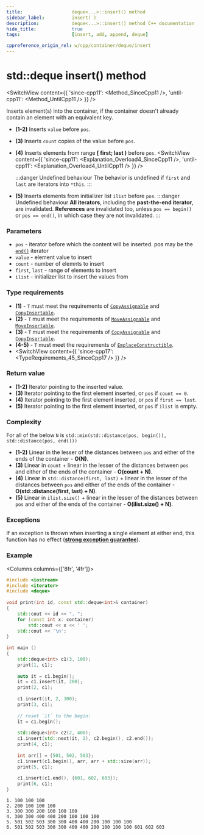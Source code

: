 ```yaml
---
title:					deque<...>::insert() method
sidebar_label:			insert( )
description:			deque<...>::insert() method C++ documentation
hide_title:				true
tags:					[insert, add, append, deque]

cppreference_origin_rel: w/cpp/container/deque/insert
---
```



<!----------------- Codes ---------------------->

<!-- insert() -->



# std::deque insert() method

<SwitchView content={{
	'since-cpp11': <Method_SinceCpp11 />,
	'until-cpp11': <Method_UntilCpp11 />
}} />

Inserts element(s) into the container, if the container doesn't already contain an element with an equivalent key.

 - **(1-2)** Inserts `value` before `pos`.  
 - **(3)** Inserts `count` copies of the value before `pos`.  
 - **(4)** Inserts elements from range **[ first; last )** before `pos`.
	<SwitchView content={{
		'since-cpp11': <Explanation_Overload4_SinceCpp11 />,
		'until-cpp11': <Explanation_Overload4_UntilCpp11 />
	}} />

	:::danger Undefined behaviour
	The behavior is undefined if `first` and `last` are iterators into `*this`.
	:::

 - **(5)** Inserts elements from initializer list `ilist` before `pos`.
	:::danger Undefined behaviour
	**All iterators**, including the **past-the-end iterator**, are invalidated. **References** are invalidated too, unless `pos == begin()` or `pos == end()`, in which case they are not invalidated.
	:::

### Parameters

 - `pos` - iterator before which the content will be inserted. pos may be the [`end()`](/docs/std/containers/queues/deque/end) iterator
 - `value` - element value to insert
 - `count` - number of elemnts to insert
 - `first`, `last` - range of elements to insert
 - `ilist` - initializer list to insert the values from

### Type requirements

 - **(1)** - `T` must meet the requirements of [`CopyAssignable`](/docs/named_req/CopyAssignable) and [`CopyInsertable`](/docs/named_req/CopyInsertable).
 - **(2)** - `T` must meet the requirements of [`MoveAssignable`](/docs/named_req/MoveAssignable) and [`MoveInsertable`](/docs/named_req/MoveInsertable).
 - **(3)** - `T` must meet the requirements of [`CopyAssignable`](/docs/named_req/CopyAssignable) and [`CopyInsertable`](/docs/named_req/CopyInsertable).
 - **(4-5)** - `T` must meet the requirements of [`EmplaceConstructible`](/docs/named_req/EmplaceConstructible).
 - <SwitchView content={{
	'since-cpp17': <TypeRequirements_45_SinceCpp17 />
 }} />

### Return value

 - **(1-2)** Iterator pointing to the inserted value.
 - **(3)** Iterator pointing to the first element inserted, or `pos` if `count == 0`.
 - **(4)** Iterator pointing to the first element inserted, or `pos` if `first == last`.
 - **(5)** Iterator pointing to the first element inserted, or `pos` if `ilist` is empty.

### Complexity

For all of the below `N` is `std::min(std::distance(pos, begin()), std::distance(pos, end()))`

 - **(1-2)** Linear in the lesser of the distances between `pos` and either of the ends of the container - **O(N)**.
 - **(3)** Linear in `count` + linear in the lesser of the distances between `pos` and either of the ends of the container - **O(count + N)**.
 - **(4)** Linear in `std::distance(first, last)` + linear in the lesser of the distances between `pos` and either of the ends of the container - **O(std::distance(first, last) + N)**.
 - **(5)** Linear in `ilist.size()` + linear in the lesser of the distances between `pos` and either of the ends of the container - **O(ilist.size() + N)**.

### Exceptions

If an exception is thrown when inserting a single element at either end, this function has no effect ([**strong exception guarantee**](#)).

### Example

<Columns columns={['8fr', '4fr']}>
<div>

```cpp title='Main.cpp' showLineNumbers
#include <iostream>
#include <iterator>
#include <deque>
 
void print(int id, const std::deque<int>& container)
{
    std::cout << id << ". ";
    for (const int x: container)
        std::cout << x << ' ';
    std::cout << '\n';
}
 
int main ()
{
    std::deque<int> c1(3, 100);
    print(1, c1);
 
    auto it = c1.begin();
    it = c1.insert(it, 200);
    print(2, c1);
 
    c1.insert(it, 2, 300);
    print(3, c1);
 
    // reset `it` to the begin:
    it = c1.begin();
 
    std::deque<int> c2(2, 400);
    c1.insert(std::next(it, 2), c2.begin(), c2.end());
    print(4, c1);
 
    int arr[] = {501, 502, 503};
    c1.insert(c1.begin(), arr, arr + std::size(arr));
    print(5, c1);
 
    c1.insert(c1.end(), {601, 602, 603});
    print(6, c1);
}
```

</div>
<div>

```plaintext title="Possible output"
1. 100 100 100
2. 200 100 100 100
3. 300 300 200 100 100 100
4. 300 300 400 400 200 100 100 100
5. 501 502 503 300 300 400 400 200 100 100 100
6. 501 502 503 300 300 400 400 200 100 100 100 601 602 603
```

</div>
</Columns>
